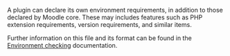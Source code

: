 <!-- markdownlint-disable first-line-heading -->
A plugin can declare its own environment requirements, in addition to those declared by Moodle core. These may includes features such as PHP extension requirements, version requirements, and similar items.

Further information on this file and its format can be found in the [Environment checking](https://docs.moodle.org/dev/Environment_checking) documentation.
